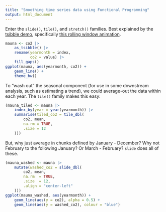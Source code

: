 ```yaml
---
title: "Smoothing time series data using Functional Programming"
output: html_document
---
```



Enter the `slide()`, `tile()`, and `stretch()` families. Best explained by the [tsibble demo](https://tsibble.tidyverts.org/), specifically [this rolling window animation](https://tsibble.tidyverts.org/reference/figures/animate-1.gif).

```r
mauna <- co2 |> 
	as_tsibble() |> 
	rename(yearmonth = index,
		   co2 = value) |> 
	fill_gaps()
ggplot(mauna, aes(yearmonth, co2)) +
	geom_line() +
	theme_bw()
```

To "wash out" the seasonal component (for use in some downstream analysis, such as estimating a trend), we could average-out the data within each year. The `tile()` family makes this easy:

```r
(mauna_tiled <- mauna |> 
 	index_by(year = year(yearmonth)) |> 
 	summarise(tiled_co2 = tile_dbl(
 		co2, mean,
 		na.rm = TRUE,
 		.size = 12
 	)))
```

But, why just average in chunks defined by January - December? Why not February to the following January? Or March - February? `slide` does all of these.

```r
(mauna_washed <- mauna |> 
	mutate(washed_co2 = slide_dbl(
		co2, mean, 
		na.rm  = TRUE, 
		.size  = 12, 
		.align = "center-left"
	)))
ggplot(mauna_washed, aes(yearmonth)) + 
	geom_line(aes(y = co2), alpha = 0.5) +
	geom_line(aes(y = washed_co2), colour = "blue")
```

